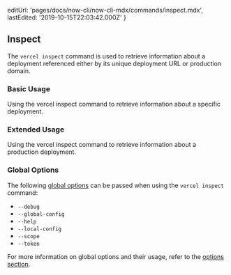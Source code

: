 
  editUrl: 'pages/docs/now-cli/now-cli-mdx/commands/inspect.mdx',
  lastEdited: '2019-10-15T22:03:42.000Z'
}

## Inspect

The `vercel inspect` command is used to retrieve information about a deployment referenced either by its unique deployment URL or production domain.

### Basic Usage

<Snippet dark text="vercel inspect [unique-deployment-url]" />
<Caption>Using the <InlineCode>vercel inspect</InlineCode> command to retrieve information about a specific deployment.</Caption>

### Extended Usage

<Snippet dark text="vercel inspect [production-deployment-url]" />
<Caption>Using the <InlineCode>vercel inspect</InlineCode> command to retrieve information about a production deployment.</Caption>

### Global Options

The following [global options](#options) can be passed when using the `vercel inspect` command:

- `--debug`
- `--global-config`
- `--help`
- `--local-config`
- `--scope`
- `--token`

For more information on global options and their usage, refer to the [options section](#options).
